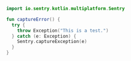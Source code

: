 ```kotlin
import io.sentry.kotlin.multiplatform.Sentry

fun captureError() {
  try {
    throw Exception("This is a test.")
  } catch (e: Exception) {
    Sentry.captureException(e)
  }
}
```
